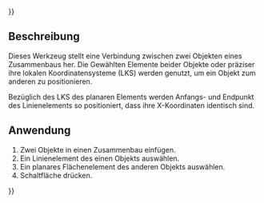 {{UnfinishedDocu{{#translation:}}}}
<languages/>

{{Docnav/de
|[[Assembly3_ConstraintLineHorizontal/de|Horizontale Linie]]
|[[Assembly3_ConstraintArcLineTangent/de|Bogen-Linie-Tangente]]
|[[Assembly3_Workbench/de|Assembly3]]
|IconL=Assembly_ConstraintLineHorizontal.svg
|IconR=Assembly_ConstraintArcLineTangent.svg
|IconC=Assembly3_workbench_icon.svg
}}

{{GuiCommand/de
|Name=Assembly3 ConstraintLineVertical
|Name/de=Assembly3 Vertikale Linie
|Icon=Assembly_ConstraintLineVertical.svg
|Workbenches=[[Assembly3_Workbench|Assembly3]]
}}

== Beschreibung ==

Dieses Werkzeug stellt eine Verbindung zwischen zwei Objekten eines Zusammenbaus her. Die Gewählten Elemente beider Objekte oder präziser ihre lokalen Koordinatensysteme (LKS) werden genutzt, um ein Objekt zum anderen zu positionieren.

Bezüglich des LKS des planaren Elements werden Anfangs- und Endpunkt des Linienelements so positioniert, dass ihre X-Koordinaten identisch sind.

== Anwendung == 

# Zwei Objekte in einen Zusammenbau einfügen.
# Ein Linienelement des einen Objekts auswählen.
# Ein planares Flächenelement des anderen Objekts auswählen.
# Schaltfläche {{Button|[[Image:Assembly_ConstraintLineVertical.svg|16px]] [[Assembly3_ConstraintLineVertical/de|Vertikale Linie]]}} drücken.

   
{{Docnav/de
|[[Assembly3_ConstraintLineHorizontal/de|Horizontale Linie]]
|[[Assembly3_ConstraintArcLineTangent/de|Bogen-Linie-Tangente]]
|[[Assembly3_Workbench/de|Assembly3]]
|IconL=Assembly_ConstraintLineHorizontal.svg
|IconR=Assembly_ConstraintArcLineTangent.svg
|IconC=Assembly3_workbench_icon.svg
}}
{{Userdocnavi{{#translation:}}}}
